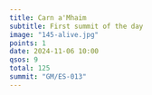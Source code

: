 ```yaml
---
title: Carn a'Mhaim
subtitle: First summit of the day
image: "145-alive.jpg"
points: 1
date: 2024-11-06 10:00
qsos: 9
total: 125
summit: "GM/ES-013"
---
```


